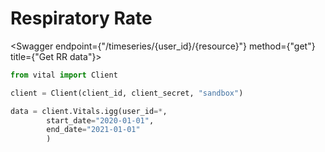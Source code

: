 
# Respiratory Rate

<Swagger endpoint={"/timeseries/{user_id}/{resource}"} method={"get"} title={"Get RR data"}>

```python
from vital import Client

client = Client(client_id, client_secret, "sandbox")

data = client.Vitals.igg(user_id=*,
        start_date="2020-01-01",
        end_date="2021-01-01"
        )
```

</Swagger>
